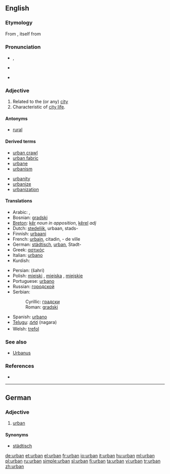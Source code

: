 ==English==

===Etymology===
From {{etyl|la}} {{term|urbanus|lang=la}}, itself from {{term|urbs||city|lang=la}}

===Pronunciation===
* {{a|UK}} {{IPA|/ˈɜːɹbən/}}, {{SAMPA|/"3:rb@n/}}
*: {{rhymes|ɜː(r)bən}}
* {{a|US}} {{IPA|/ˈɝbən/}}
* {{hyphenation|ur|ban}}

===Adjective===
{{en-adj}}

# Related to the (or any) [[city]]
# Characteristic of [[city life]].

====Antonyms====
* [[rural]]

====Derived terms====
{{top}}
* [[urban crawl]]
* [[urban fabric]]
* [[urbane]]
* [[urbanism]]
{{mid}}
* [[urbanity]]
* [[urbanize]]
* [[urbanization]]
{{bottom}}

====Translations====
{{trans-top|of the city; characteristic of city life}}
* Arabic: {{Arab|[[حضري]]}}, {{Arab|[[متمدن]]}}
* Bosnian: [[gradski]] {{m}}
* [[Breton]]: [[kêr]] ''noun in apposition'', [[kêrel]] ''adj''
* Dutch: [[stedelijk]], urbaan, stads-
* Finnish: [[urbaani]]
* French: [[urbain]], citadin, - de ville
* German: [[städtisch]], [[urban#German|urban]], Stadt-
* Greek: [[αστικός]] {{m}}
* Italian: [[urbano]] {{m}}
* Kurdish: {{KUchar|[[شارستانی]]}}
{{trans-mid}}
* Persian: {{fa-Arab|[[شهری]]}} (šahri)
* Polish: [[miejski]] {{m}}, [[miejska]] {{f}}, [[miejskie]] {{n}}
* Portuguese: [[urbano]]
* Russian: [[городской]] {{m}}
* Serbian:
*: Cyrillic: [[градски]] {{m}}
*: Roman: [[gradski#Serbian|gradski]] {{m}}
* Spanish: [[urbano]]
* [[Telugu]]: [[నగర]] (nagara)
* Welsh: [[trefol]]
{{trans-bottom}}

===See also===
* [[Urbanus]]

===References===
* {{R:Websters}}

----

==German==

===Adjective===
{{de-adj|comparative=urbaner|superlative=urbansten}}

# [[urban#English|urban]]

====Synonyms====
* [[städtisch]]

[[de:urban]]
[[et:urban]]
[[el:urban]]
[[fr:urban]]
[[io:urban]]
[[it:urban]]
[[hu:urban]]
[[ml:urban]]
[[pl:urban]]
[[ru:urban]]
[[simple:urban]]
[[sl:urban]]
[[fi:urban]]
[[ta:urban]]
[[vi:urban]]
[[tr:urban]]
[[zh:urban]]
